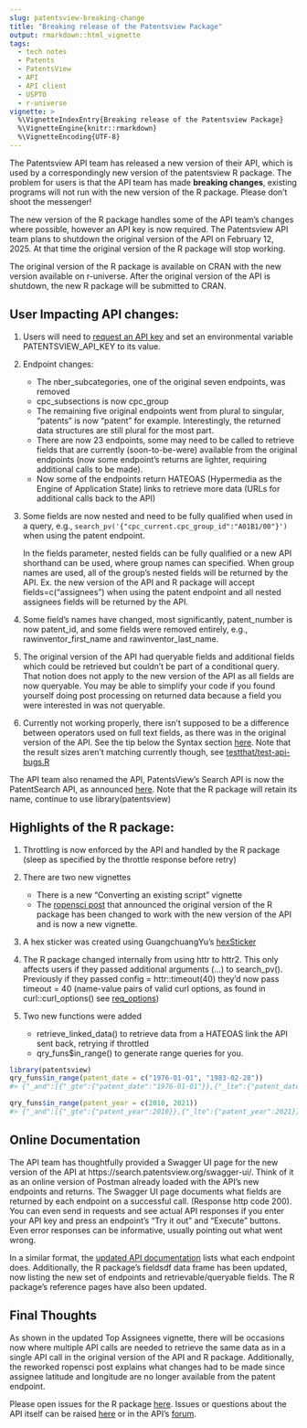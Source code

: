 ```yaml
---
slug: patentsview-breaking-change
title: "Breaking release of the Patentsview Package"
output: rmarkdown::html_vignette
tags:
  - tech notes
  - Patents
  - PatentsView
  - API
  - API client
  - USPTO
  - r-universe
vignette: >
  %\VignetteIndexEntry{Breaking release of the Patentsview Package}
  %\VignetteEngine{knitr::rmarkdown}
  %\VignetteEncoding{UTF-8}
---
```





The Patentsview API team has released a new version of their API, which is used by a
correspondingly new version of the patentsview R package.  The problem for users
is that the API team has made **breaking changes**, existing programs will not run
with the new version of the R package. Please don't shoot the messenger!

The new version of the R package handles some of the API team's changes where possible, 
however an API key is now required.  The Patentsview API team plans to shutdown 
the original version of the API on February 12, 2025. At that
time the original version of the R package will stop working.

The original version of the R package is available on CRAN with the new version available on r-universe.  After the original version of the API is shutdown, the new R package will be submitted to CRAN.

## User Impacting API changes:
1. Users will need to [request an API key](https://patentsview.org/apis/keyrequest) and set an environmental variable PATENTSVIEW_API_KEY to its value.
2. Endpoint changes:
   - The nber_subcategories, one of the original seven endpoints, was removed
   - cpc_subsections is now cpc_group
   - The remaining five original endpoints went from plural to singular, "patents" is now "patent" for example.
Interestingly, the returned data structures are still plural for the most part.
   - There are now 23 endpoints, some may need to be called to retrieve fields that are  currently (soon-to-be-were)
available from the original endpoints (now some endpoint's returns are lighter, requiring additional calls to be made).
   - Now some of the endpoints return HATEOAS (Hypermedia as the Engine of Application State) links to retrieve more data
(URLs for additional calls back to the API)
3. Some fields are now nested and need to be fully qualified when used in a query,
e.g., ```search_pv('{"cpc_current.cpc_group_id":"A01B1/00"}')``` when using the patent endpoint.

   In the fields parameter, nested fields can be fully qualified or a new API shorthand can be used, where group names can specified. When group names are used, all of the group's nested fields will be returned by the API. Ex. the new version of the API and R package will accept fields=c("assignees") when using the patent endpoint and all nested assignees fields will be returned by the API.

4. Some field's names have changed, most significantly, patent_number is now patent_id,
 and some fields were removed entirely, e.g., rawinventor_first_name and rawinventor_last_name.
5. The original version of the API had queryable fields and additional fields which could be 
retrieved but couldn't be part of a conditional query.  That notion does not apply to the 
new version of the API as all fields are now queryable.  You may be able
to simplify your code if you found yourself doing post processing on returned data
because a field you were interested in was not queryable.
6. Currently not working properly, there isn't supposed to be a difference between
operators used on full text fields, as there was in the original
version of the API.  See the tip below the Syntax section [here](https://search.patentsview.org/docs/docs/Search%20API/SearchAPIReference/#syntax).
Note that the result sizes aren't matching currently though, see
[testthat/test-api-bugs.R](https://github.com/mustberuss/patentsview/blob/api-redesign/tests/testthat/test-api-bugs.R)

The API team also renamed the API, PatentsView's Search API is now the PatentSearch API, as announced 
[here](https://search.patentsview.org/docs/#naming-update). 
Note that the R package will retain its name, continue to use library(patentsview)

## Highlights of the R package:

1. Throttling is now enforced by the API and handled by the R package (sleep as specified by the throttle response before retry)
2. There are two new vignettes
   - There is a new "Converting an existing script" vignette
   - The [ropensci post](https://ropensci.org/blog/2017/09/19/patentsview/) that announced the original version of the R package has been changed to work with the new version of the API and is now a new vignette.
3. A hex sticker was created using GuangchuangYu's [hexSticker](https://github.com/GuangchuangYu/hexSticker)
4. The R package changed internally from using httr to httr2.  This only affects users if 
they passed additional arguments (...) to search_pv().  Previously if they passed config = httr::timeout(40)
they'd now pass timeout = 40 (name-value pairs of valid curl options, as found in curl::curl_options() see [req_options](https://httr2.r-lib.org/reference/req_options.html))

5. Two new functions were added
   - retrieve_linked_data() to retrieve data from a HATEOAS link the API sent back, retrying if throttled
   - qry_funs$in_range() to generate range queries for you.

``` r
library(patentsview)
qry_funs$in_range(patent_date = c("1976-01-01", "1983-02-28"))
#> {"_and":[{"_gte":{"patent_date":"1976-01-01"}},{"_lte":{"patent_date":"1983-02-28"}}]}

qry_funs$in_range(patent_year = c(2010, 2021))
#> {"_and":[{"_gte":{"patent_year":2010}},{"_lte":{"patent_year":2021}}]}
```

## Online Documentation

The API team has thoughtfully provided a Swagger UI page for the new version of the API at https://search.patentsview.org/swagger-ui/.
Think of it as an online version of Postman already loaded with the API’s new endpoints and returns.
The Swagger UI page documents what fields are returned by each endpoint on a successful call.
(Response http code 200).
You can even send in requests and see actual API responses if you enter your API key and press
an endpoint's "Try it out" and "Execute" buttons.  Even error responses can be informative, 
usually pointing out what went wrong.

In a similar format, the [updated API documentation](https://search.patentsview.org/docs/docs/Search%20API/SearchAPIReference/#endpoints)
lists what each endpoint does.  Additionally, the R package's fieldsdf data frame has been updated, now listing the new set 
of endpoints and retrievable/queryable fields.  The R package's reference pages have also been updated.

## Final Thoughts
As shown in the updated Top Assignees vignette, there will be occasions now where multiple API calls are needed to retrieve the same data as in a single API call in the original version of the API and R package.
Additionally, the reworked ropensci post explains what changes had to be made since assignee latitude
and longitude are no longer available from the patent endpoint.

Please open issues for the R package [here](https://github.com/ropensci/patentsview/issues).  Issues or questions about the API itself can be raised [here](https://patentsview-support.atlassian.net/servicedesk/customer/portals) or in the
API's [forum](https://patentsview.org/forum).


